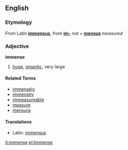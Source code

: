 ==English==
===Etymology===
From Latin '''[[immensus]]''', from '''[[im-]]''' ''not'' + '''[[mensus]]''' ''measured''

===Adjective===
'''immense'''

# [[huge]], [[gigantic]], very large

====Related Terms====
*[[immensely]]
*[[immensity]]
*[[immeasureable]]
*[[measure]]
*[[mensura]]

====Translations====
*Latin: [[immensus]]

[[it:immense]]
[[pl:Immense]]